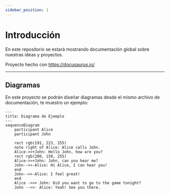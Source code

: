 ```yaml
---
sidebar_position: 1
---
```


# Introducción

En este repositorio se estará mostrando documentación global sobre nuestras ideas y proyectos.

Proyecto hecho con https://docusaurus.io/

---

## Diagramas

En este proyecto se podrán diseñar diagramas desde el mismo archivo de documentación, te muestro un ejemplo:

```mermaid
---
title: Diagrama de Ejemplo
---
sequenceDiagram
    participant Alice
    participant John

    rect rgb(191, 223, 255)
    note right of Alice: Alice calls John.
    Alice->>+John: Hello John, how are you?
    rect rgb(200, 150, 255)
    Alice->>+John: John, can you hear me?
    John-->>-Alice: Hi Alice, I can hear you!
    end
    John-->>-Alice: I feel great!
    end
    Alice ->>+ John: Did you want to go to the game tonight?
    John -->>- Alice: Yeah! See you there.


```